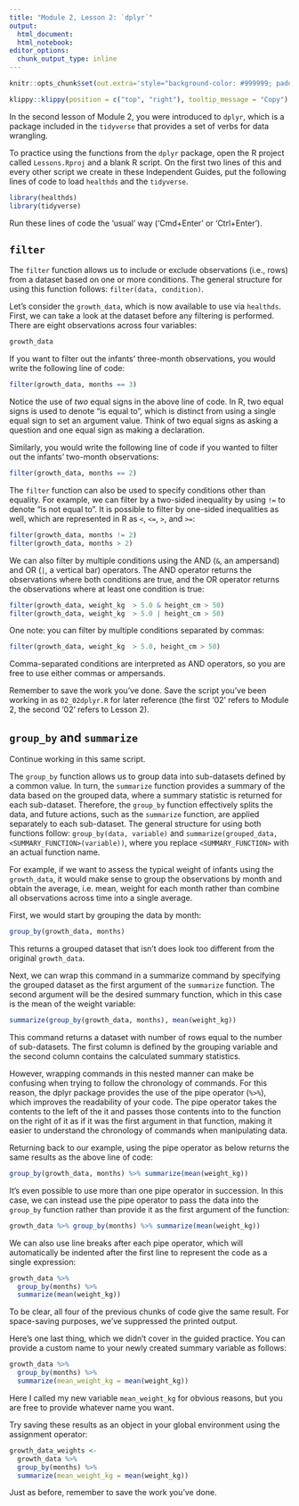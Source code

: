 ```yaml
---
title: "Module 2, Lesson 2: `dplyr`"
output: 
  html_document:
  html_notebook:
editor_options: 
  chunk_output_type: inline
---
```


```r
knitr::opts_chunk$set(out.extra='style="background-color: #999999; padding:7px; display: inline-block;"')
```


```r
klippy::klippy(position = c("top", "right"), tooltip_message = "Copy")
```

In the second lesson of Module 2, you were introduced to `dplyr`, which is a package
included in the `tidyverse` that provides a set of verbs for data wrangling.

To practice using the functions from the `dplyr` package, open the R project called
`Lessons.Rproj` and a blank R script. On the first two lines of this and every 
other script we create in these Independent Guides, put the following lines of code to 
load `healthds` and the `tidyverse`.

```r
library(healthds)
library(tidyverse)
```

Run these lines of code the 'usual' way ('Cmd+Enter' or 'Ctrl+Enter'). 

## `filter`

The `filter` function allows us to include or exclude observations
(i.e., rows) from a dataset based on one or more conditions. The general
structure for using this function follows: `filter(data, condition)`.

Let's consider the `growth_data`, which is now available to use via `healthds`. 
First, we can take a look at the dataset before any filtering is performed. 
There are eight observations across four variables:

```r
growth_data
```

If you want to filter out the infants' three-month observations, you would write 
the following line of code:

```r
filter(growth_data, months == 3)
```

Notice the use of *two* equal signs in the above line of code. In R, two equal
signs is used to denote "is equal to", which is distinct from using a single
equal sign to set an argument value. Think of two equal signs as asking a question and one equal sign as making a declaration. 

Similarly, you would write the following line of code if you wanted to filter
out the infants' two-month observations:

```r
filter(growth_data, months == 2)
```

The `filter` function can also be used to specify conditions other than
equality. For example, we can filter by a two-sided inequality by using `!=` to
denote "is not equal to". It is possible to filter by one-sided
inequalities as well, which are represented in R as `<`, `<=`, `>`, and `>=`:

```r
filter(growth_data, months != 2)
filter(growth_data, months > 2)
```

We can also filter by multiple conditions using the AND (`&`, an ampersand) and OR (`|`, 
a vertical bar) operators. The AND operator returns the observations where both conditions are
true, and the OR operator returns the observations where at least one condition
is true:

```r
filter(growth_data, weight_kg  > 5.0 & height_cm > 50)
filter(growth_data, weight_kg  > 5.0 | height_cm > 50)
```

One note: you can filter by multiple conditions separated by commas:

```r
filter(growth_data, weight_kg  > 5.0, height_cm > 50)
```

Comma-separated conditions are interpreted as AND operators, so you are free to
use either commas or ampersands. 

Remember to save the work you've done. Save the script you've been working
in as `02_02dplyr.R` for later reference (the first '02' refers to Module 2, the
second '02' refers to Lesson 2).

## `group_by` and `summarize`

Continue working in this same script. 

The `group_by` function allows us to group data into sub-datasets defined by a
common value. In turn, the `summarize` function provides a summary of the data
based on the grouped data, where a summary statistic is returned for each
sub-dataset. Therefore, the `group_by` function effectively splits the data, and
future actions, such as the `summarize` function, are applied separately to each
sub-dataset. The general structure for using both functions follow:
`group_by(data, variable)` and `summarize(grouped_data, <SUMMARY_FUNCTION>(variable))`, 
where you replace `<SUMMARY_FUNCTION>` with an actual function name. 

For example, if we want to assess the typical weight of infants
using the `growth_data`, it would make sense to group the observations by month
and obtain the average, i.e. mean, weight for each month rather than combine all
observations across time into a single average.

First, we would start by grouping the data by month:

```r
group_by(growth_data, months)
```

This returns a grouped dataset that isn't does look too different
from the original `growth_data`.

Next, we can wrap this command in a summarize command by specifying the grouped
dataset as the first argument of the `summarize` function. The second
argument will be the desired summary function, which in this case is the mean
of the weight variable:

```r
summarize(group_by(growth_data, months), mean(weight_kg))
```

This command returns a dataset with number of rows equal to the number of
sub-datasets. The first column is defined by the grouping variable and the
second column contains the calculated summary statistics.

However, wrapping commands in this nested manner can make be confusing when 
trying to follow the chronology of commands. For this reason, the dplyr package provides
the use of the pipe operator (`%>%`), which improves the readability of your code.
The pipe operator takes the contents to the left of the it and passes those contents
into to the function on the right of it as if it was the first argument in that
function, making it easier to understand the chronology of commands when manipulating data. 

Returning back to our example, using the pipe operator as below returns the same results 
as the above line of code:

```r
group_by(growth_data, months) %>% summarize(mean(weight_kg))
```

It's even possible to use more than one pipe operator in succession. In this
case, we can instead use the pipe operator to pass the data into the `group_by`
function rather than provide it as the first argument of the function:

```r
growth_data %>% group_by(months) %>% summarize(mean(weight_kg))
```

We can also use line breaks after each pipe operator, which will automatically
be indented after the first line to represent the code as a single expression:

```r
growth_data %>%
  group_by(months) %>%
  summarize(mean(weight_kg))
```

To be clear, all four of the previous chunks of code give the same result. For 
space-saving purposes, we've suppressed the printed output. 

Here's one last thing, which we didn't cover in the guided practice. You can
provide a custom name to your newly created summary variable as follows:

```r
growth_data %>%
  group_by(months) %>%
  summarize(mean_weight_kg = mean(weight_kg))
```

Here I called my new variable `mean_weight_kg` for obvious reasons, but you are
free to provide whatever name you want. 

Try saving these results as an object in your global environment using the
assignment operator:

```r
growth_data_weights <-
  growth_data %>%
  group_by(months) %>%
  summarize(mean_weight_kg = mean(weight_kg))
```

Just as before, remember to save the work you've done. 
